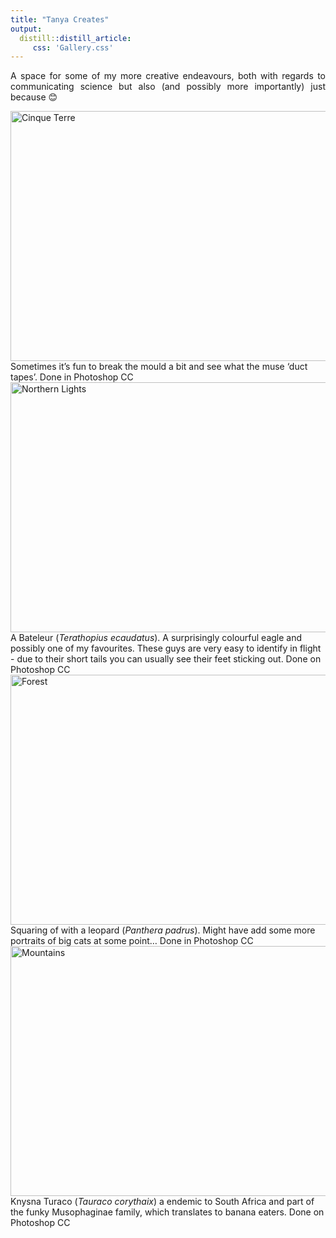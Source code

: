 ```yaml
---
title: "Tanya Creates"
output:
  distill::distill_article:
     css: 'Gallery.css'
---
```


<div style="text-align: justify">
A space for some of my more creative endeavours, both with regards to communicating science but also (and possibly more importantly) just because 😊
</div>

<div class="gallery">
  <a target="_blank" href="images/draws/TigerFace.jpg">
    <img src="images/draws/TigerFace.jpg" alt="Cinque Terre" width="600" height="400">
  </a>
  <div class="desc">Sometimes it's fun to break the mould a bit and see what the muse 'duct tapes'. Done in Photoshop CC</div>
</div>

<div class="gallery">
  <a target="_blank" href="img_lights.jpg">
    <img src="images/draws/bateleur.jpg" alt="Northern Lights" width="600" height="400">
  </a>
  <div class="desc">A Bateleur (*Terathopius ecaudatus*). A surprisingly colourful eagle and possibly one of my favourites. These guys are very easy to identify in flight - due to their short tails you can usually see their feet sticking out. Done on Photoshop CC</div>
</div>


<div class="gallery">
  <a target="_blank" href="img_forest.jpg">
    <img src="images/draws/Panthera_Pardus.jpg" alt="Forest" width="600" height="400">
  </a>
  <div class="desc">Squaring of with a leopard (*Panthera padrus*). Might have add some more portraits of big cats at some point... Done in Photoshop CC</div>
</div>

<div class="gallery">
  <a target="_blank" href="/images/draw/TigerFace.jpg">
    <img src="images/draws/KnysnaLourie.jpg" alt="Mountains" width="600" height="400">
  </a>
  <div class="desc">Knysna Turaco (*Tauraco corythaix*) a endemic to South Africa and part of the funky Musophaginae family, which translates to banana eaters. Done on Photoshop CC</div>
</div>